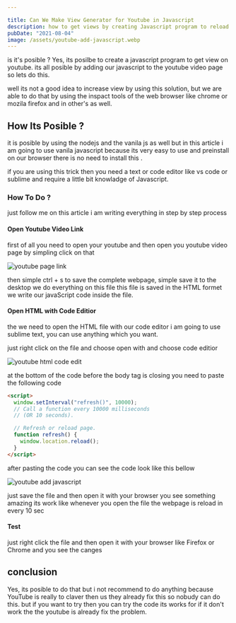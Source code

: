 ```yaml
---

title: Can We Make View Generator for Youtube in Javascript
description: how to get views by creating Javascript program to reload the webpage and to get views on Youtube videos without any problem
pubDate: "2021-08-04"
image: /assets/youtube-add-javascript.webp
---
```



is it's posible ? Yes, its posilbe to create a javascript program to get view on youtube. its all posible by adding our javascript to the youtube video page so lets do this.

well its not a good idea to increase view by using this solution, but we are able to do that by using the inspact tools of the web browser like chrome or mozila firefox and in other's as well.

## How Its Posible ?

it is posible by using the nodejs and the vanila js as well but in this article i am going to use vanila javascript because its very easy to use and preinstall on our browser there is no need to install this .

if you are using this trick then you need a text or code editor like vs code or sublime and require a little bit knowladge of Javascript.

### How To Do ?

just follow me on this article i am writing everything in step by step process

#### Open Youtube Video Link

first of all you need to open your youtube and then open you youtube video page by simpling click on that

![youtube page link](/assets/youtube-video-page.webp)

then simple ctrl + s to save the complete webpage, simple save it to the desktop we do everything on this file
this file is saved in the HTML formet we write our javaScript code inside the file.

<Ad />

#### Open HTML with Code Editior

the we need to open the HTML file with our code editor i am going to use sublime text, you can use anything which you want.

just right click on the file and choose open with and choose code editior

![youtube html code edit](/assets/youtube-html-code-edit.webp)

at the bottom of the code before the body tag is closing you need to paste the following code

```html
<script>
  window.setInterval("refresh()", 10000);
  // Call a function every 10000 milliseconds
  // (OR 10 seconds).

  // Refresh or reload page.
  function refresh() {
    window.location.reload();
  }
</script>
```

after pasting the code you can see the code look like this bellow

![youtube add javascript](/assets/youtube-add-javascript.webp)

just save the file and then open it with your browser you see something amazing its work like whenever you open the file the webpage is reload in every 10 sec

#### Test

just right click the file and then open it with your browser like Firefox or Chrome and you see the canges

## conclusion

Yes, its posible to do that but i not recommend to do anything because YouTube is really to claver then us they already fix this so nobudy can do this. but if you want to try then you can try the code its works for if it don't work the the youtube is already fix the problem.
